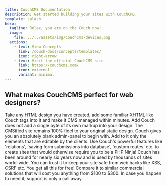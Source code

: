 ```yaml
---
title: CouchCMS Documentation
description: Get started building your sites with CouchCMS.
template: splash
hero:
  tagline: Relax, you are on the Couch now!
  image:
    file: ../../assets/img/couchcms-devices.png
  actions:
    - text: View Concepts
      link: /couch-docs/concepts/templates/
      icon: right-arrow
    - text: Visit the official CouchCMS site
      link: https://couchcms.com/
      icon: external
      variant: minimal
---
```



## What makes CouchCMS perfect for web designers?


<CardGrid stagger>
	<Card title="No Knowledge of PHP Expected!" icon="seti:php">
		Take any HTML design you have created, add some familiar XHTML like Couch tags into it and make it CMS managed within minutes.
	</Card>
	<Card title="Your Markup Remains Untouched" icon="seti:html">
		Add Couch does not add a single byte of its own markup into your design. The CMSified site remains 100% fidel to your original static design.
	</Card>
	<Card title="Clients Love the Simple Admin Panel" icon="heart">
		Couch gives you an absolutely blank admin-panel to begin with. Add to it only the elements that are editable by the clients.
	</Card>
	<Card title="Simple But Not For Only Simple Sites!" icon="rocket">
		Use Couch's powerful features like 'relations', 'saving form submissions into database', 'custom routes' etc. to create sites that would otherwise require you to be a PHP Ninja!
	</Card>
	<Card title="Time-Tested and Secure" icon="seti:clock">
		Couch has been around for nearly six years now and is used by thousands of sites world-wide. You can trust it to keep your site safe from web hacks like XSS, CSRF etc.
	</Card>
	<Card title="Open Source and Free!" icon="seti:github">
		You get all this for free! Compare it to similar commercial solutions that will cost you anything from $100 to $300. In case you happen to need it, support is only a call away.
	</Card>
</CardGrid>
